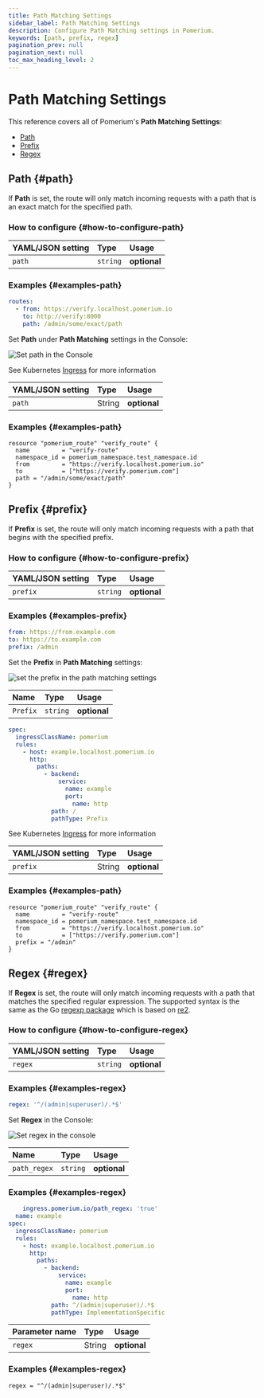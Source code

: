 ```yaml
---
title: Path Matching Settings
sidebar_label: Path Matching Settings
description: Configure Path Matching settings in Pomerium.
keywords: [path, prefix, regex]
pagination_prev: null
pagination_next: null
toc_max_heading_level: 2
---
```



# Path Matching Settings

This reference covers all of Pomerium's **Path Matching Settings**:

- [Path](#path)
- [Prefix](#prefix)
- [Regex](#regex)

## Path {#path}

If **Path** is set, the route will only match incoming requests with a path that is an exact match for the specified path.

### How to configure {#how-to-configure-path}

<Tabs>
<TabItem value="Core" label="Core">

| **YAML**/**JSON** setting | **Type** | **Usage**    |
| :------------------------ | :------- | :----------- |
| `path`                    | `string` | **optional** |

### Examples {#examples-path}

```yaml
routes:
  - from: https://verify.localhost.pomerium.io
    to: http://verify:8000
    path: /admin/some/exact/path
```

</TabItem>
<TabItem value="Enterprise" label="Enterprise">

Set **Path** under **Path Matching** settings in the Console:

![Set path in the Console](../img/routes/path-matching/exact-path.png)

</TabItem>
<TabItem value="Kubernetes" label="Kubernetes">

See Kubernetes [Ingress](/docs/deploy/k8s/ingress#regular-expressions-path-matching) for more information

</TabItem>
<TabItem value="Enterprise via Terraform" label="Enterprise via Terraform">

| **YAML**/**JSON** setting | **Type** | **Usage**    |
| :------------------------ | :------- | :----------- |
| `path`                    | String | **optional** |

### Examples {#examples-path}

```hcl
resource "pomerium_route" "verify_route" {
  name         = "verify-route"
  namespace_id = pomerium_namespace.test_namespace.id
  from         = "https://verify.localhost.pomerium.io"
  to           = ["https://verify.pomerium.com"]
  path = "/admin/some/exact/path"
}
```

</TabItem>
</Tabs>

## Prefix {#prefix}

If **Prefix** is set, the route will only match incoming requests with a path that begins with the specified prefix.

### How to configure {#how-to-configure-prefix}

<Tabs>
<TabItem value="Core" label="Core">

| **YAML**/**JSON** setting | **Type** | **Usage**    |
| :------------------------ | :------- | :----------- |
| `prefix`                  | `string` | **optional** |

### Examples {#examples-prefix}

```yaml
from: https://from.example.com
to: https://to.example.com
prefix: /admin
```

</TabItem>
<TabItem value="Enterprise" label="Enterprise">

Set the **Prefix** in **Path Matching** settings:

![set the prefix in the path matching settings](../img/routes/path-matching/prefix.png)

</TabItem>
<TabItem value="Kubernetes" label="Kubernetes">

| **Name** | **Type** | **Usage**    |
| :------- | :------- | :----------- |
| `Prefix` | `string` | **optional** |

```yaml
spec:
  ingressClassName: pomerium
  rules:
    - host: example.localhost.pomerium.io
      http:
        paths:
          - backend:
              service:
                name: example
                port:
                  name: http
            path: /
            pathType: Prefix
```

See Kubernetes [Ingress](/docs/deploy/k8s/ingress#annotations) for more information

</TabItem>
<TabItem value="Enterprise via Terraform" label="Enterprise via Terraform">

| **YAML**/**JSON** setting | **Type** | **Usage**    |
| :------------------------ | :------- | :----------- |
| `prefix`                    | String | **optional** |

### Examples {#examples-path}

```hcl
resource "pomerium_route" "verify_route" {
  name         = "verify-route"
  namespace_id = pomerium_namespace.test_namespace.id
  from         = "https://verify.localhost.pomerium.io"
  to           = ["https://verify.pomerium.com"]
  prefix = "/admin"
}
```

</TabItem>
</Tabs>

## Regex {#regex}

If **Regex** is set, the route will only match incoming requests with a path that matches the specified regular expression. The supported syntax is the same as the Go [regexp package](https://golang.org/pkg/regexp/) which is based on [re2](https://github.com/google/re2/wiki/Syntax).

### How to configure {#how-to-configure-regex}

<Tabs>
<TabItem value="Core" label="Core">

| **YAML**/**JSON** setting | **Type** | **Usage**    |
| :------------------------ | :------- | :----------- |
| `regex`                   | `string` | **optional** |

### Examples {#examples-regex}

```yaml
regex: '^/(admin|superuser)/.*$'
```

</TabItem>
<TabItem value="Enterprise" label="Enterprise">

Set **Regex** in the Console:

![Set regex in the console](../img/routes/regex/regex.png)

</TabItem>
<TabItem value="Kubernetes" label="Kubernetes">

| **Name**     | **Type** | **Usage**    |
| :----------- | :------- | :----------- |
| `path_regex` | `string` | **optional** |

### Examples {#examples-regex}

```yaml
    ingress.pomerium.io/path_regex: 'true'
  name: example
spec:
  ingressClassName: pomerium
  rules:
    - host: example.localhost.pomerium.io
      http:
        paths:
          - backend:
              service:
                name: example
                port:
                  name: http
            path: ^/(admin|superuser)/.*$
            pathType: ImplementationSpecific
```

</TabItem>
<TabItem value="Enterprise via Terraform" label="Enterprise via Terraform">

| **Parameter name** | **Type** | **Usage**    |
| :------------------------ | :------- | :----------- |
| `regex`                   | String | **optional** |

### Examples {#examples-regex}

```hcl
regex = "^/(admin|superuser)/.*$"
```

</TabItem>
</Tabs>
